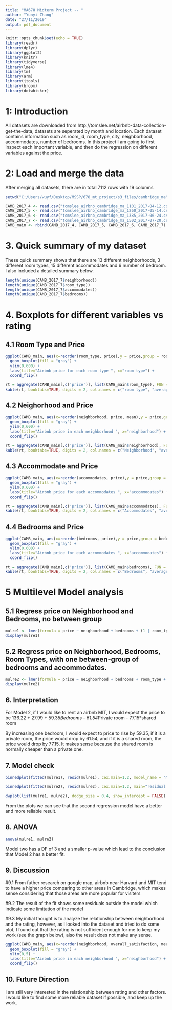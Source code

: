 ---
title: "MA678 Midterm Project -- "
author: "Yunyi Zhang"
date: "27/11/2019"
output: pdf_document
---

```{r setup, include=FALSE}
knitr::opts_chunk$set(echo = TRUE)
library(readr)
library(dplyr)
library(ggplot2)
library(knitr)
library(tidyverse)
library(lme4)
library(tm)
library(arm)
library(jtools)
library(broom)
library(dotwhisker)
```
# 1: Introduction
All datasets are downloaded from http://tomslee.net/airbnb-data-collection-get-the-data, datasets are seperated by month and location. Each dataset contains information such as room_id, room_type, city, neighborhood, accommodates, number of bedrooms. In this project I am going to first inspect each important variable, and then do the regression on different variables against the price.



# 2: Load and merge the data
After merging all datasets, there are in total 7112 rows with 19 columns
```{r, include=FALSE}
setwd("C:/Users/wuyf/Desktop/MSSP/678_mt_project/s3_files/cambridge_ma")

CAMB_2017_4 <- read.csv("tomslee_airbnb_cambridge_ma_1101_2017-04-12.csv")
CAMB_2017_5 <- read.csv("tomslee_airbnb_cambridge_ma_1260_2017-05-14.csv")
CAMB_2017_6 <- read.csv("tomslee_airbnb_cambridge_ma_1385_2017-06-24.csv")
CAMB_2017_7 <- read.csv("tomslee_airbnb_cambridge_ma_1502_2017-07-20.csv")
CAMB_main <- rbind(CAMB_2017_4, CAMB_2017_5, CAMB_2017_6, CAMB_2017_7)
```

# 3. Quick summary of my dataset
These quick summary shows that there are 13 different neighborhoods, 3 different room types, 15 different accommodates and 6 number of bedroom. I also included a detailed summary below.
```{r, echo = FALSE}
length(unique(CAMB_2017_7$neighborhood))
length(unique(CAMB_2017_7$room_type))
length(unique(CAMB_2017_7$accommodates))
length(unique(CAMB_2017_7$bedrooms))

```

# 4. Boxplots for different variables vs rating
## 4.1 Room Type and Price
```{r, echo = FALSE, warning = FALSE}
ggplot(CAMB_main, aes(x=reorder(room_type, price),y = price,group = room_type)) +
  geom_boxplot(fill = "gray") +
  ylim(0,600) +
  labs(title="Airbnb price for each room type ", x="room type") +
  coord_flip()

rt = aggregate(CAMB_main[,c('price')], list(CAMB_main$room_type), FUN = mean)
kable(rt, booktabs=TRUE, digits = 2, col.names = c("room type", "average price"), align = "c")
```

## 4.2 Neighorhood and Price
```{r, echo = FALSE, warning = FALSE}
ggplot(CAMB_main, aes(x=reorder(neighborhood, price, mean),y = price,group = neighborhood)) +
  geom_boxplot(fill = "gray") +
  ylim(0,600) +
  labs(title="Airbnb price in each neighborhood ", x="neighborhood") +
  coord_flip()

rt = aggregate(CAMB_main[,c('price')], list(CAMB_main$neighborhood), FUN = mean)
kable(rt, booktabs=TRUE, digits = 2, col.names = c("Neighborhood", "average price"), align = "c")

```

## 4.3 Accommodate and Price
```{r, echo = FALSE, warning = FALSE}
ggplot(CAMB_main, aes(x=reorder(accommodates, price),y = price,group = accommodates)) +
  geom_boxplot(fill = "gray") +
  ylim(0,600) +
  labs(title="Airbnb price for each accommodates ", x="accommodates") +
  coord_flip()

rt = aggregate(CAMB_main[,c('price')], list(CAMB_main$accommodates), FUN = mean)
kable(rt, booktabs=TRUE, digits = 2, col.names = c("Accommodates", "average price"), align = "c")

```

## 4.4 Bedrooms and Price
```{r, echo = FALSE, warning = FALSE}
ggplot(CAMB_main, aes(x=reorder(bedrooms, price),y = price,group = bedrooms)) +
  geom_boxplot(fill = "gray") +
  ylim(0,600) +
  labs(title="Airbnb price for each accommodates ", x="accommodates") +
  coord_flip()

rt = aggregate(CAMB_main[,c('price')], list(CAMB_main$bedrooms), FUN = mean)
kable(rt, booktabs=TRUE, digits = 2, col.names = c("Bedrooms", "average price"), align = "c")
```

# 5 Multilevel Model analysis
## 5.1 Regress price on Neighborhood and Bedrooms, no between group
```{r, echo = FALSE, warning = FALSE}
mulre1 <- lmer(formula = price ~ neighborhood + bedrooms + (1 | room_type) + (1 | accommodates), data = CAMB_main, REML = FALSE)
display(mulre1)
```

## 5.2 Regress price on Neighborhood, Bedrooms, Room Types, with one between-group of bedrooms and accommodates.
```{r, echo = FALSE, warning = FALSE}
mulre2 <- lmer(formula = price ~ neighborhood + bedrooms + room_type + (1 + bedrooms | accommodates) , data = CAMB_main, REML = FALSE)
display(mulre2)
```




## 6. Interpretation
For Model 2, if I would like to rent an airbnb MIT, I would expect the price to be 136.22 + 27.99 +  59.35*Bedrooms - 61.54*Private room - 77.15*shared room

By increasing one bedroom, I would expect to price to rise by 59.35, if it is a private room, the price would drop by 61.54, and if it is a shared room, the price would drop by 77.15. It makes sense because the shared room is normally cheaper than a private one.

## 7. Model check
```{r, warning = FALSE, echo = FALSE}
binnedplot(fitted(mulre1), resid(mulre1), cex.main=1.2, model_name = "Model 1", main="residual plot", nclass = 50)

binnedplot(fitted(mulre2), resid(mulre2), cex.main=1.2, main="residual plot", nclass = 50)

dwplot(list(mulre1, mulre2), dodge_size = 0.4, show_intercept = FALSE)

```
From the plots we can see that the second regression model have a better and more reliable result. 

## 8. ANOVA
```{R}
anova(mulre1, mulre2)
```
Model two has a DF of 3 and a smaller p-value which lead to the conclusion that Model 2 has a better fit.

## 9. Discussion
#9.1
From futher research on google map, airbnb near Harvard and MIT tend to have a higher price comparing to other areas in Cambridge, which makes sense considering that those areas are more popular for visiters

#9.2
The result of the fit shows some residuals outside the model which indicate some limitation of the model

#9.3
My initial thought is to analyze the relationship between neighborhood and the rating, however, as I looked into the dataset and tried to do some plot, I found out that the rating is not sufficient enough for me to keep my work (see the graph below), also the result does not make any sense.
```{r, echo = FALSE, warning = FALSE}
ggplot(CAMB_main, aes(x=reorder(neighborhood, overall_satisfaction, mean),y = overall_satisfaction,group = neighborhood)) +
  geom_boxplot(fill = "gray") +
  ylim(0,5) +
  labs(title="Airbnb price in each neighborhood ", x="neighborhood") +
  coord_flip()
```


## 10. Future Direction
I am still very interested in the relationship between rating and other factors. I would like to find some more reliable dataset if possible, and keep up the work.





